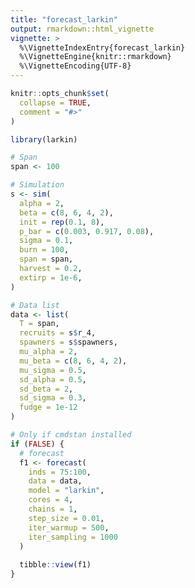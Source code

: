 ```yaml
---
title: "forecast_larkin"
output: rmarkdown::html_vignette
vignette: >
  %\VignetteIndexEntry{forecast_larkin}
  %\VignetteEngine{knitr::rmarkdown}
  %\VignetteEncoding{UTF-8}
---
```


```r
knitr::opts_chunk$set(
  collapse = TRUE,
  comment = "#>"
)
```

```r
library(larkin)
```

```r
# Span
span <- 100

# Simulation
s <- sim(
  alpha = 2,
  beta = c(8, 6, 4, 2),
  init = rep(0.1, 8),
  p_bar = c(0.003, 0.917, 0.08),
  sigma = 0.1,
  burn = 100,
  span = span,
  harvest = 0.2,
  extirp = 1e-6,
)

# Data list
data <- list(
  T = span,
  recruits = s$r_4,
  spawners = s$spawners,
  mu_alpha = 2,
  mu_beta = c(8, 6, 4, 2),
  mu_sigma = 0.5,
  sd_alpha = 0.5,
  sd_beta = 2,
  sd_sigma = 0.3,
  fudge = 1e-12
)

```

```r
# Only if cmdstan installed
if (FALSE) {
  # forecast
  f1 <- forecast(
    inds = 75:100,
    data = data,
    model = "larkin",
    cores = 4,
    chains = 1,
    step_size = 0.01,
    iter_warmup = 500,
    iter_sampling = 1000
  )
  
  tibble::view(f1)
}

```
